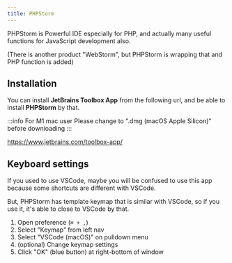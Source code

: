 ```yaml
---
title: PHPStorm
---
```


PHPStorm is Powerful IDE especially for PHP, and actually many useful functions for JavaScript development also.

(There is another product "WebStorm", but PHPStorm is wrapping that and PHP function is added)

## Installation

You can install **JetBrains Toolbox App** from the following url, and be able to install **PHPStorm** by that.

:::info For M1 mac user
Please change to ".dmg (macOS Apple Silicon)" before downloading
:::

https://www.jetbrains.com/toolbox-app/


## Keyboard settings

If you used to use VSCode, maybe you will be confused to use this app because some shortcuts are different with VSCode.

But, PHPStorm has template keymap that is similar with VSCode, so if you use it, it's able to close to VSCode by that.

1. Open preference (`⌘ + ,`)
2. Select "Keymap" from left nav
3. Select "VSCode (macOS)" on pulldown menu
4. (optional) Change keymap settings
5. Click "OK" (blue button) at right-bottom of window